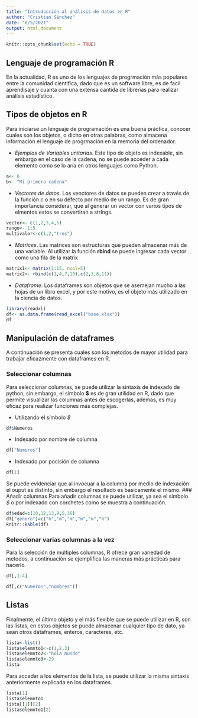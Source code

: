 ```yaml
---
title: "Intruducción al análisis de datos en R"
author: "Cristian Sánchez"
date: "8/5/2021"
output: html_document
---
```


```r
knitr::opts_chunk$set(echo = TRUE)
```

## Lenguaje de programación R

En la actualidad, R es uno de los lenguajes de progrmación más populares entre la comunidad cientifica, dado que es un software libre, es de facil aprendisaje y cuanta con una extensa cantida de librerias para realizar análisis estadístico.



## Tipos de objetos en R

Para iniciarse un lenguaje de programación es una buena práctica, conocer cuales son los objetos, o dicho en otras palabras, como almacena información el lenguaje de progrmación en la memoria del ordenador.

* *Ejemplos de Variables unitarias*. Este tipo de objeto es indexable, sin embargo en el caso de la cadena, no se puede acceder a cada elemento como se lo aría en otros lenguajes como Python.
```r
a<- 6
b<- "Mi primera cadena"
```
* *Vectores de datos*. Los venctores de datos se pueden crear a través de la función *c* o en su defecto por medio de un rango. Es de gran importancia considerar, que al generar un vector con varios tipos de elmentos estos se convertiran a strIngs.
```r
vector<- c(1,2,3,4,5)
rango<- 1:5
multivalor<-c(1,2,"tres")
```
* *Matrices*. Las matrices son estructuras que pueden almacenar más de una variable. Al utilizar la función **rbind** se puede ingresar cada vector como una fila de la matrix
```r
matrix1<- matrix(1:15, ncol=5)
matrix2<- rbind(c(1,4,7,10),c(2,3,8,11))

```
* *Dataframe*. Los dataframes son objetos que se asemejan mucho a las hojas de un libro excel, y por este motivo, es el objeto más utilizado en la ciencia de datos.
```r
library(readxl)
df<- as.data.frame(read_excel("base.xlsx"))
df
```

## Manipulación de dataframes
A continuación se presenta cuales son los métodos de mayor utilidad para trabajar eficazmente con dataframes en R.

### Seleccionar columnas

Para seleccionar columnas, se puede utilizar la sintaxis de indexado de python, sin embargo, el simbolo **$** es de gran utilidad en R, dado que permite visualizar las columnas antes de escogerlas, ademas, es muy eficaz para realizar funciones más complejas. 

* Utilizando el símbolo *$*

```r
df$Numeros
```

* Indexado por nombre de columna 
```r
df["Numeros"]
```

* Indexado por pocisión de columna
```r
df[1]
```

Se puede evidenciar que al invocuar a la columna por medio de indexación el ouput es distinto, sin embargo el resultado es basicamente el mismo.
### Añadir columnas
Para añadir columnas se puede utilizar, ya sea el símbolo *$* o por indexado con corchetes como se muestra a continuación.

```r
df$edad=c(10,12,13,9,5,16)
df["genero"]=c("h","m","m","m","m","h")
knitr::kable(df)
```
### Seleccionar varias columnas a la vez

Para la selección de múltiples columnas, R ofrece gran variedad de metodos, a continuación se ejemplifica las maneras más prácticas para hacerlo.

```r
df[,1:4]
```

```r
df[,c("Numeros","nombres")]
```
## Listas

Finalmente, el último objeto y el más flexible que se puede utilizar en R, son las listas, en estos objetos se puede almacenar cualquier tipo de dato, ya sean otros dataframes, enteros, caracteres, etc.

```r
lista<-list()
lista$elemnto1<-c(1,2,3)
lista$elemnto2<-"hola mundo"
lista$elemnto3<-29
lista
```
Para accedar a los elementos de la lista, se puede utilizar la misma sintaxis anteriormente explicada en los dataframes.

```r
lista[1]
lista$elemnto1
lista[[1]][2]
lista$elemnto1[2]
```





